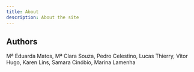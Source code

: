 ```yaml
---
title: About
description: About the site
---
```



## Authors

Mª Eduarda Matos, Mª Clara Souza, Pedro Celestino, Lucas Thierry, Vitor Hugo, Karen Lins, Samara Cinóbio, Marina Lamenha



